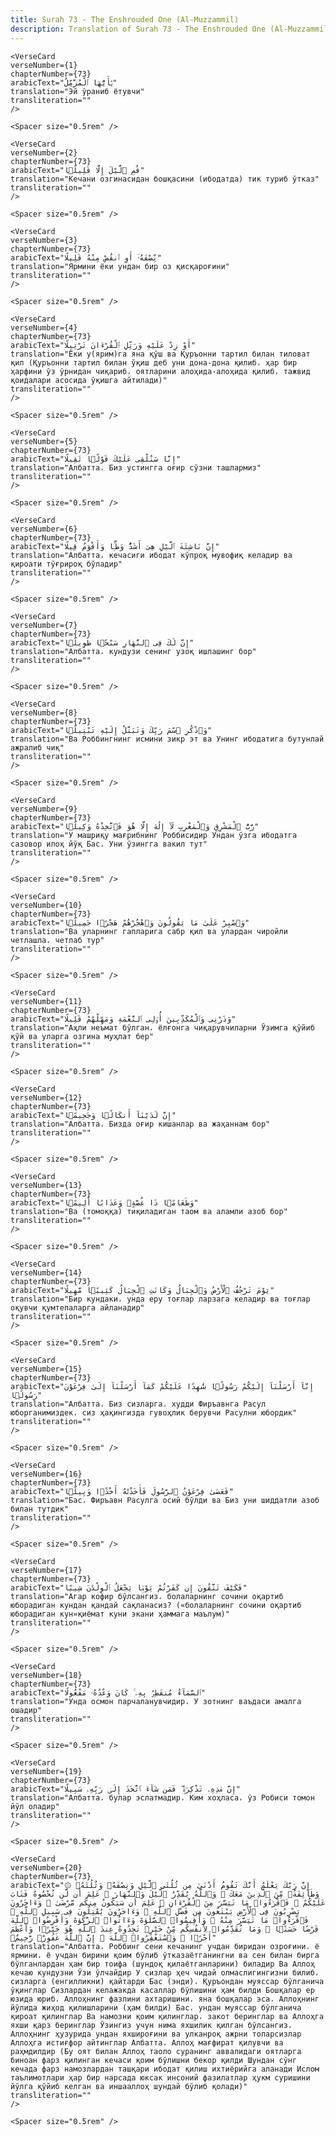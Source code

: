 ```yaml
---
title: Surah 73 - The Enshrouded One (Al-Muzzammil)  
description: Translation of Surah 73 - The Enshrouded One (Al-Muzzammil) in Uzbek
---
```







    <VerseCard 
    verseNumber={1}
    chapterNumber={73}
    arabicText="يَٰٓأَيُّهَا ٱلْمُزَّمِّلُ"
    translation="Эй ўраниб ётувчи"
    transliteration=""
    />

    <Spacer size="0.5rem" />
                
    <VerseCard 
    verseNumber={2}
    chapterNumber={73}
    arabicText="قُمِ ٱلَّيْلَ إِلَّا قَلِيلًۭا"
    translation="Кечани озгинасидан бошқасини (ибодатда) тик туриб ўтказ"
    transliteration=""
    />

    <Spacer size="0.5rem" />
                
    <VerseCard 
    verseNumber={3}
    chapterNumber={73}
    arabicText="نِّصْفَهُۥٓ أَوِ ٱنقُصْ مِنْهُ قَلِيلًا"
    translation="Ярмини ёки ундан бир оз қисқароғини"
    transliteration=""
    />

    <Spacer size="0.5rem" />
                
    <VerseCard 
    verseNumber={4}
    chapterNumber={73}
    arabicText="أَوْ زِدْ عَلَيْهِ وَرَتِّلِ ٱلْقُرْءَانَ تَرْتِيلًا"
    translation="Ёки у(ярим)га яна қўш ва Қуръонни тартил билан тиловат қил (Қуръонни тартил билан ўқиш деб уни дона-дона қилиб، ҳар бир ҳарфини ўз ўрнидан чиқариб، оятларини алоҳида-алоҳида қилиб، тажвид қоидалари асосида ўқишга айтилади)"
    transliteration=""
    />

    <Spacer size="0.5rem" />
                
    <VerseCard 
    verseNumber={5}
    chapterNumber={73}
    arabicText="إِنَّا سَنُلْقِى عَلَيْكَ قَوْلًۭا ثَقِيلًا"
    translation="Албатта، Биз устингга оғир сўзни ташлармиз"
    transliteration=""
    />

    <Spacer size="0.5rem" />
                
    <VerseCard 
    verseNumber={6}
    chapterNumber={73}
    arabicText="إِنَّ نَاشِئَةَ ٱلَّيْلِ هِىَ أَشَدُّ وَطْـًۭٔا وَأَقْوَمُ قِيلًا"
    translation="Албатта، кечасиги ибодат кўпроқ мувофиқ келадир ва қироати тўғрироқ бўладир"
    transliteration=""
    />

    <Spacer size="0.5rem" />
                
    <VerseCard 
    verseNumber={7}
    chapterNumber={73}
    arabicText="إِنَّ لَكَ فِى ٱلنَّهَارِ سَبْحًۭا طَوِيلًۭا"
    translation="Албатта، кундузи сенинг узоқ ишлашинг бор"
    transliteration=""
    />

    <Spacer size="0.5rem" />
                
    <VerseCard 
    verseNumber={8}
    chapterNumber={73}
    arabicText="وَٱذْكُرِ ٱسْمَ رَبِّكَ وَتَبَتَّلْ إِلَيْهِ تَبْتِيلًۭا"
    translation="Ва Роббингнинг исмини зикр эт ва Унинг ибодатига бутунлай ажралиб чиқ"
    transliteration=""
    />

    <Spacer size="0.5rem" />
                
    <VerseCard 
    verseNumber={9}
    chapterNumber={73}
    arabicText="رَّبُّ ٱلْمَشْرِقِ وَٱلْمَغْرِبِ لَآ إِلَٰهَ إِلَّا هُوَ فَٱتَّخِذْهُ وَكِيلًۭا"
    translation="У машриқу мағрибнинг Роббисидир Ундан ўзга ибодатга сазовор илоҳ йўқ Бас، Уни ўзингга вакил тут"
    transliteration=""
    />

    <Spacer size="0.5rem" />
                
    <VerseCard 
    verseNumber={10}
    chapterNumber={73}
    arabicText="وَٱصْبِرْ عَلَىٰ مَا يَقُولُونَ وَٱهْجُرْهُمْ هَجْرًۭا جَمِيلًۭا"
    translation="Ва уларнинг гапларига сабр қил ва улардан чиройли четлашла، четлаб тур"
    transliteration=""
    />

    <Spacer size="0.5rem" />
                
    <VerseCard 
    verseNumber={11}
    chapterNumber={73}
    arabicText="وَذَرْنِى وَٱلْمُكَذِّبِينَ أُو۟لِى ٱلنَّعْمَةِ وَمَهِّلْهُمْ قَلِيلًا"
    translation="Аҳли неъмат бўлган، ёлғонга чиқарувчиларни Ўзимга қўйиб қўй ва уларга озгина муҳлат бер"
    transliteration=""
    />

    <Spacer size="0.5rem" />
                
    <VerseCard 
    verseNumber={12}
    chapterNumber={73}
    arabicText="إِنَّ لَدَيْنَآ أَنكَالًۭا وَجَحِيمًۭا"
    translation="Албатта، Бизда оғир кишанлар ва жаҳаннам бор"
    transliteration=""
    />

    <Spacer size="0.5rem" />
                
    <VerseCard 
    verseNumber={13}
    chapterNumber={73}
    arabicText="وَطَعَامًۭا ذَا غُصَّةٍۢ وَعَذَابًا أَلِيمًۭا"
    translation="Ва (томоққа) тиқиладиган таом ва аламли азоб бор"
    transliteration=""
    />

    <Spacer size="0.5rem" />
                
    <VerseCard 
    verseNumber={14}
    chapterNumber={73}
    arabicText="يَوْمَ تَرْجُفُ ٱلْأَرْضُ وَٱلْجِبَالُ وَكَانَتِ ٱلْجِبَالُ كَثِيبًۭا مَّهِيلًا"
    translation="Бир кундаки، унда еру тоғлар ларзага келадир ва тоғлар оқувчи қумтепаларга айланадир"
    transliteration=""
    />

    <Spacer size="0.5rem" />
                
    <VerseCard 
    verseNumber={15}
    chapterNumber={73}
    arabicText="إِنَّآ أَرْسَلْنَآ إِلَيْكُمْ رَسُولًۭا شَٰهِدًا عَلَيْكُمْ كَمَآ أَرْسَلْنَآ إِلَىٰ فِرْعَوْنَ رَسُولًۭا"
    translation="Албатта، Биз сизларга، худди Фиръавнга Расул юборганимиздек، сиз ҳақингизда гувоҳлик берувчи Расулни юбордик"
    transliteration=""
    />

    <Spacer size="0.5rem" />
                
    <VerseCard 
    verseNumber={16}
    chapterNumber={73}
    arabicText="فَعَصَىٰ فِرْعَوْنُ ٱلرَّسُولَ فَأَخَذْنَٰهُ أَخْذًۭا وَبِيلًۭا"
    translation="Бас، Фиръавн Расулга осий бўлди ва Биз уни шиддатли азоб билан тутдик"
    transliteration=""
    />

    <Spacer size="0.5rem" />
                
    <VerseCard 
    verseNumber={17}
    chapterNumber={73}
    arabicText="فَكَيْفَ تَتَّقُونَ إِن كَفَرْتُمْ يَوْمًۭا يَجْعَلُ ٱلْوِلْدَٰنَ شِيبًا"
    translation="Агар кофир бўлсангиз، болаларнинг сочини оқартиб юборадиган кундан қандай сақланасиз? («болаларнинг сочини оқартиб юборадиган кун»қиёмат куни экани ҳаммага маълум)"
    transliteration=""
    />

    <Spacer size="0.5rem" />
                
    <VerseCard 
    verseNumber={18}
    chapterNumber={73}
    arabicText="ٱلسَّمَآءُ مُنفَطِرٌۢ بِهِۦ ۚ كَانَ وَعْدُهُۥ مَفْعُولًا"
    translation="Унда осмон парчаланувчидир، У зотнинг ваъдаси амалга ошадир"
    transliteration=""
    />

    <Spacer size="0.5rem" />
                
    <VerseCard 
    verseNumber={19}
    chapterNumber={73}
    arabicText="إِنَّ هَٰذِهِۦ تَذْكِرَةٌۭ ۖ فَمَن شَآءَ ٱتَّخَذَ إِلَىٰ رَبِّهِۦ سَبِيلًا"
    translation="Албатта، булар эслатмадир، Ким хоҳласа، ўз Робиси томон йўл оладир"
    transliteration=""
    />

    <Spacer size="0.5rem" />
                
    <VerseCard 
    verseNumber={20}
    chapterNumber={73}
    arabicText="۞ إِنَّ رَبَّكَ يَعْلَمُ أَنَّكَ تَقُومُ أَدْنَىٰ مِن ثُلُثَىِ ٱلَّيْلِ وَنِصْفَهُۥ وَثُلُثَهُۥ وَطَآئِفَةٌۭ مِّنَ ٱلَّذِينَ مَعَكَ ۚ وَٱللَّهُ يُقَدِّرُ ٱلَّيْلَ وَٱلنَّهَارَ ۚ عَلِمَ أَن لَّن تُحْصُوهُ فَتَابَ عَلَيْكُمْ ۖ فَٱقْرَءُوا۟ مَا تَيَسَّرَ مِنَ ٱلْقُرْءَانِ ۚ عَلِمَ أَن سَيَكُونُ مِنكُم مَّرْضَىٰ ۙ وَءَاخَرُونَ يَضْرِبُونَ فِى ٱلْأَرْضِ يَبْتَغُونَ مِن فَضْلِ ٱللَّهِ ۙ وَءَاخَرُونَ يُقَٰتِلُونَ فِى سَبِيلِ ٱللَّهِ ۖ فَٱقْرَءُوا۟ مَا تَيَسَّرَ مِنْهُ ۚ وَأَقِيمُوا۟ ٱلصَّلَوٰةَ وَءَاتُوا۟ ٱلزَّكَوٰةَ وَأَقْرِضُوا۟ ٱللَّهَ قَرْضًا حَسَنًۭا ۚ وَمَا تُقَدِّمُوا۟ لِأَنفُسِكُم مِّنْ خَيْرٍۢ تَجِدُوهُ عِندَ ٱللَّهِ هُوَ خَيْرًۭا وَأَعْظَمَ أَجْرًۭا ۚ وَٱسْتَغْفِرُوا۟ ٱللَّهَ ۖ إِنَّ ٱللَّهَ غَفُورٌۭ رَّحِيمٌۢ"
    translation="Албатта، Роббинг сени кечанинг учдан биридан озроғини، ё ярмини، ё учдан бирини қоим бўлиб ўтказаётганингни ва сен билан бирга бўлганлардан ҳам бир тоифа (шундоқ қилаётганларини) биладир Ва Аллоҳ кечаю кундузни Ўзи ўлчайдир У сизлар ҳеч чидай олмаслигингизни билиб، сизларга (енгилликни) қайтарди Бас (энди)، Қуръондан муяссар бўлганича ўқинглар Сизлардан келажакда касаллар бўлишини ҳам билди Бошқалар ер юзида юриб، Аллоҳнинг фазлини ахтаришини، яна бошқалар эса، Аллоҳнинг йўлида жиҳод қилишларини (ҳам билди) Бас، ундан муяссар бўлганича қироат қилинглар Ва намозни қоим қилинглар، закот беринглар ва Аллоҳга яхши қарз беринглар Ўзингиз учун нима яхшилик қилган бўлсангиз، Аллоҳнинг ҳузурида ундан яхшироғини ва улканроқ ажрни топарсизлар Аллоҳга истиғфор айтинглар Албатта، Аллоҳ мағфират қилувчи ва раҳмдилдир (Бу оят билан Аллоҳ таоло суранинг аввалидаги оятларга биноан фарз қилинган кечаси қоим бўлишни бекор қилди Шундан сўнг кечада фарз намозлардан ташқари ибодат қилиш ихтиёрийга аланади Ислом таълимотлари ҳар бир нарсада юксак инсоний фазилатлар ҳукм суришини йўлга қўйиб келган ва иншааллоҳ шундай бўлиб қолади)"
    transliteration=""
    />

    <Spacer size="0.5rem" />
                
